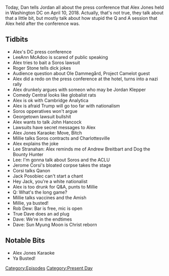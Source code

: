 {{DEFAULTSORT:
    #_EPISODE_0149:The Press Conference
}}{{Episode
    | title           = The Press Conference
    | caption         = [https://knowledgefight.libsyn.com/knowledge-fight-the-press-conference Listen to this episode on Libsyn]
    | episodeNumber   = 149
    | length          = 02:18:44
    | airDate         = April 13, 2018
    | coverageDate    = April 10, 2018
    | episodeType     = [[:Category:Present Day|Present Day]]
    | appearance      = [[LeeAnn McAdoo]], [[George Soros]], [[Roger Stone]], [[Ole Dammegård]], [[Jordan Klepper]], [[Millie Weaver]], [[Lee Stranahan]], [[Jerome Corsi]], [[Jack Posobiec]], [[Rob Dew]], [[True Dave]], [[Sun Myung Moon]]
    | oocDrop         = Google is dead, use bing
    | previousEpisode = [[148: June 1-3, 2009]]
    | nextEpisode     = [[150: Alex Jones Attempts A Face Turn]]
}}

{{Stub}}

Today, Dan tells Jordan all about the press conference that Alex Jones held in Washington DC on April 10, 2018. Actually, that's not true, they talk about that a little bit, but mostly talk about how stupid the Q and A session that Alex held after the conference was.

==Tidbits==

*Alex's DC press conference
*LeeAnn McAdoo is scared of public speaking
*Alex tries to bait a Soros lawsuit
*Roger Stone tells dick jokes
*Audience question about Ole Dammegård, Project Camelot guest
*Alex did a redo on the press conference at the hotel, turns into a nazi rally
*Alex drunkely argues with someon who may be Jordan Klepper
*Comedy Central looks like globalist rats
*Alex is ok with Cambridge Analytica
*Alex is afraid Trump will go too far with nationalism
*Soros opperatives won't argue
*Georgetown lawsuit bullshit
*Alex wants to talk John Hancock
*Lawsuits have secret messages to Alex
*Alex Jones Karaoke: Move, Bitch
*Millie talks Soros contracts and Charlottesville
*Alex explains the joke
*Lee Stranahan: Alex reminds me of Andrew Breitbart and Dog the Bounty Hunter
*Lee: I'm gonna talk about Soros and the ACLU
*Jerome Corsi's bloated corpse takes the stage
*Corsi talks Qanon
*Jack Posobiec can't start a chant
*Hey Jack, you're a white nationalist
*Alex is too drunk for Q&A, punts to Millie
*Q: What's the long game?
*Millie talks vaccines and the Amish
*Millie, ya busted!
*Rob Dew: Bar is free, mic is open
*True Dave does an ad plug
*Dave: We're in the endtimes
*Dave: Sun Myung Moon is Christ reborn

==Notable Bits==

*Alex Jones Karaoke
*Ya Busted!

[[Category:Episodes]]
[[Category:Present Day]]
